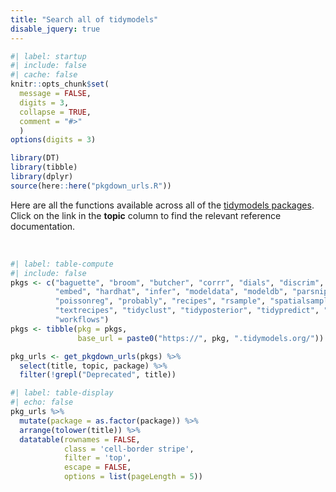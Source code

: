 ```yaml
---
title: "Search all of tidymodels"
disable_jquery: true
---
```


```r
#| label: startup
#| include: false
#| cache: false
knitr::opts_chunk$set(
  message = FALSE,
  digits = 3,
  collapse = TRUE,
  comment = "#>"
  )
options(digits = 3)

library(DT)
library(tibble)
library(dplyr)
source(here::here("pkgdown_urls.R"))
```


Here are all the functions available across all of the [tidymodels packages](/packages/). Click on the link in the **topic** column to find the relevant reference documentation.

<br>

```r
#| label: table-compute
#| include: false
pkgs <- c("baguette", "broom", "butcher", "corrr", "dials", "discrim", 
          "embed", "hardhat", "infer", "modeldata", "modeldb", "parsnip", "plsmod",
          "poissonreg", "probably", "recipes", "rsample", "spatialsample", 
          "textrecipes", "tidyclust", "tidyposterior", "tidypredict", "yardstick", 
          "workflows")
pkgs <- tibble(pkg = pkgs, 
               base_url = paste0("https://", pkg, ".tidymodels.org/")) 

pkg_urls <- get_pkgdown_urls(pkgs) %>% 
  select(title, topic, package) %>% 
  filter(!grepl("Deprecated", title))
```


```r
#| label: table-display
#| echo: false
pkg_urls %>% 
  mutate(package = as.factor(package)) %>% 
  arrange(tolower(title)) %>% 
  datatable(rownames = FALSE,
            class = 'cell-border stripe',
            filter = 'top',
            escape = FALSE,
            options = list(pageLength = 5))
```




